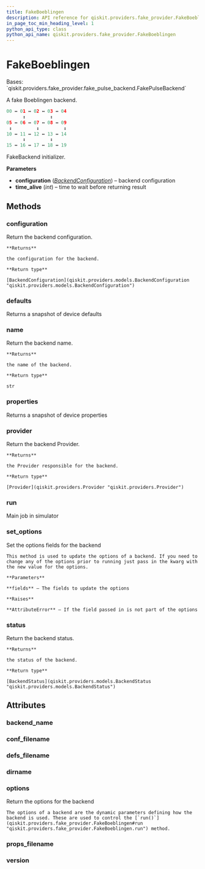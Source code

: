 ```yaml
---
title: FakeBoeblingen
description: API reference for qiskit.providers.fake_provider.FakeBoeblingen
in_page_toc_min_heading_level: 1
python_api_type: class
python_api_name: qiskit.providers.fake_provider.FakeBoeblingen
---
```


# FakeBoeblingen

<Class id="qiskit.providers.fake_provider.FakeBoeblingen" github="https://github.com/qiskit/qiskit/tree/stable/0.21/qiskit/providers/fake_provider/backends/boeblingen/fake_boeblingen.py" signature="FakeBoeblingen">
  Bases: `qiskit.providers.fake_provider.fake_pulse_backend.FakePulseBackend`

  A fake Boeblingen backend.

  ```python
  00 ↔ 01 ↔ 02 ↔ 03 ↔ 04
        ↕         ↕
  05 ↔ 06 ↔ 07 ↔ 08 ↔ 09
   ↕         ↕         ↕
  10 ↔ 11 ↔ 12 ↔ 13 ↔ 14
        ↕         ↕
  15 ↔ 16 ↔ 17 ↔ 18 ↔ 19
  ```

  FakeBackend initializer.

  **Parameters**

  *   **configuration** ([*BackendConfiguration*](qiskit.providers.models.BackendConfiguration "qiskit.providers.models.BackendConfiguration")) – backend configuration
  *   **time\_alive** (*int*) – time to wait before returning result

  ## Methods

  ### configuration

  <Function id="qiskit.providers.fake_provider.FakeBoeblingen.configuration" signature="FakeBoeblingen.configuration()">
    Return the backend configuration.

    **Returns**

    the configuration for the backend.

    **Return type**

    [BackendConfiguration](qiskit.providers.models.BackendConfiguration "qiskit.providers.models.BackendConfiguration")
  </Function>

  ### defaults

  <Function id="qiskit.providers.fake_provider.FakeBoeblingen.defaults" signature="FakeBoeblingen.defaults()">
    Returns a snapshot of device defaults
  </Function>

  ### name

  <Function id="qiskit.providers.fake_provider.FakeBoeblingen.name" signature="FakeBoeblingen.name()">
    Return the backend name.

    **Returns**

    the name of the backend.

    **Return type**

    str
  </Function>

  ### properties

  <Function id="qiskit.providers.fake_provider.FakeBoeblingen.properties" signature="FakeBoeblingen.properties()">
    Returns a snapshot of device properties
  </Function>

  ### provider

  <Function id="qiskit.providers.fake_provider.FakeBoeblingen.provider" signature="FakeBoeblingen.provider()">
    Return the backend Provider.

    **Returns**

    the Provider responsible for the backend.

    **Return type**

    [Provider](qiskit.providers.Provider "qiskit.providers.Provider")
  </Function>

  ### run

  <Function id="qiskit.providers.fake_provider.FakeBoeblingen.run" signature="FakeBoeblingen.run(run_input, **kwargs)">
    Main job in simulator
  </Function>

  ### set\_options

  <Function id="qiskit.providers.fake_provider.FakeBoeblingen.set_options" signature="FakeBoeblingen.set_options(**fields)">
    Set the options fields for the backend

    This method is used to update the options of a backend. If you need to change any of the options prior to running just pass in the kwarg with the new value for the options.

    **Parameters**

    **fields** – The fields to update the options

    **Raises**

    **AttributeError** – If the field passed in is not part of the options
  </Function>

  ### status

  <Function id="qiskit.providers.fake_provider.FakeBoeblingen.status" signature="FakeBoeblingen.status()">
    Return the backend status.

    **Returns**

    the status of the backend.

    **Return type**

    [BackendStatus](qiskit.providers.models.BackendStatus "qiskit.providers.models.BackendStatus")
  </Function>

  ## Attributes

  ### backend\_name

  <Attribute id="qiskit.providers.fake_provider.FakeBoeblingen.backend_name" name="backend_name" attributeValue="= 'fake_boeblingen'" />

  ### conf\_filename

  <Attribute id="qiskit.providers.fake_provider.FakeBoeblingen.conf_filename" name="conf_filename" attributeValue="= 'conf_boeblingen.json'" />

  ### defs\_filename

  <Attribute id="qiskit.providers.fake_provider.FakeBoeblingen.defs_filename" name="defs_filename" attributeValue="= 'defs_boeblingen.json'" />

  ### dirname

  <Attribute id="qiskit.providers.fake_provider.FakeBoeblingen.dirname" name="dirname" attributeValue="= '/home/runner/work/qiskit/qiskit/.tox/docs/lib/python3.8/site-packages/qiskit/providers/fake_provider/backends/boeblingen'" />

  ### options

  <Attribute id="qiskit.providers.fake_provider.FakeBoeblingen.options" name="options">
    Return the options for the backend

    The options of a backend are the dynamic parameters defining how the backend is used. These are used to control the [`run()`](qiskit.providers.fake_provider.FakeBoeblingen#run "qiskit.providers.fake_provider.FakeBoeblingen.run") method.
  </Attribute>

  ### props\_filename

  <Attribute id="qiskit.providers.fake_provider.FakeBoeblingen.props_filename" name="props_filename" attributeValue="= 'props_boeblingen.json'" />

  ### version

  <Attribute id="qiskit.providers.fake_provider.FakeBoeblingen.version" name="version" attributeValue="= 1" />
</Class>

